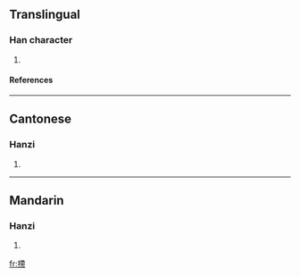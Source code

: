 ==Translingual==
===Han character===
{{Han char|rn=64|rad=手|as=11|sn=14|four=|canj=手大心月 (QKPB)}}
# {{defn|Han|sort=手11}}
====References====
{{Han ref|kx=0449.280|dkj=12578|dj=0800.140|hdz=31942.050|uh=6455|ud=25685}}

----
==Cantonese==
===Hanzi===
{{yue-hanzi|jyut=}}
# {{defn|Cantonese}}

----
==Mandarin==
===Hanzi===
{{cmn-hanzi|pin=[[dì]] ([[di4]])|wg=ti<sup>4</sup>}}
# {{defn|Mandarin}}

[[fr:摕]]